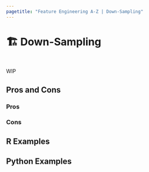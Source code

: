 ```yaml
---
pagetitle: "Feature Engineering A-Z | Down-Sampling"
---
```


# 🏗️ Down-Sampling {#sec-imbalenced-downsample}

::: {style="visibility: hidden; height: 0px;"}
## Down-Sampling
:::

WIP

## Pros and Cons

### Pros

### Cons

## R Examples

## Python Examples


